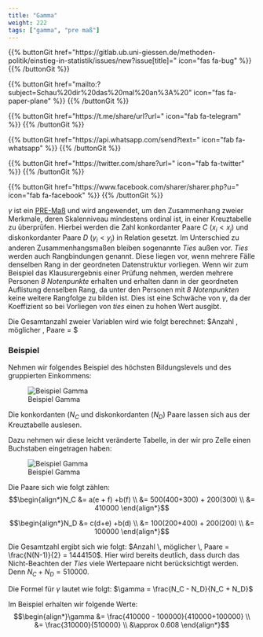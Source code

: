 ```yaml
---
title: "Gamma"
weight: 222
tags: ["gamma", "pre maß"]
---
```


{{% buttonGit href=\"https\:\/\/gitlab.ub.uni-giessen.de\/methoden-politik\/einstieg-in-statistik\/issues\/new?issue[title]=\" icon=\"fas fa-bug\" %}} {{% /buttonGit %}} 

{{% buttonGit href=\"mailto\:?subject=Schau\%20dir\%20das\%20mal\%20an\%3A\%20\" icon=\"fas fa-paper-plane\" %}} {{% /buttonGit %}}

{{% buttonGit href=\"https\:\/\/t.me\/share\/url?url=\" icon=\"fab fa-telegram\" %}} {{% /buttonGit %}}

{{% buttonGit href=\"https\:\/\/api.whatsapp.com\/send?text=\" icon=\"fab fa-whatsapp\" %}} {{% /buttonGit %}}

{{% buttonGit href=\"https\:\/\/twitter.com\/share?url=\" icon=\"fab fa-twitter\" %}} {{% /buttonGit %}}

{{% buttonGit href=\"https\:\/\/www.facebook.com\/sharer\/sharer.php?u=\" icon=\"fab fa-facebook\" %}} {{% /buttonGit %}}

$\gamma$ ist ein [PRE-Maß](../../../glossar/premass/index.html) und wird angewendet, um den Zusammenhang zweier Merkmale, deren Skalenniveau mindestens ordinal ist, in einer Kreuztabelle zu überprüfen. Hierbei werden die Zahl konkordanter Paare $C$ ($x_i < x_j$) und diskonkordanter Paare $D$ ($y_i < y_j$) in Relation gesetzt. Im Unterschied zu anderen Zusammenhangsmaßen bleiben sogenannte *Ties* außen vor. *Ties* werden auch Rangbindungen genannt. Diese liegen vor, wenn mehrere Fälle denselben Rang in der geordneten Datenstruktur vorliegen. Wenn wir zum Beispiel das Klausurergebnis einer Prüfung nehmen, werden mehrere Personen *8 Notenpunkte* erhalten und erhalten dann in der geordneten Auflistung denselben Rang, da unter den Personen mit *8 Notenpunkten* keine weitere Rangfolge zu bilden ist. Dies ist eine Schwäche von $\gamma$, da der Koeffizient so bei Vorliegen von *ties* einen zu hohen Wert ausgibt.

Die Gesamtanzahl zweier Variablen wird wie folgt berechnet: $Anzahl \, möglicher \, Paare = \frac{N(N-1)}{2} $

### Beispiel
Nehmen wir folgendes Beispiel des höchsten Bildungslevels und des gruppierten Einkommens:

![Beispiel Gamma](../images/gamma-tabelle1.png)

Die konkordanten ($N_C$ und diskonkordanten ($N_D$) Paare lassen sich aus der Kreuztabelle auslesen.

Dazu nehmen wir diese leicht veränderte Tabelle, in der wir pro Zelle einen Buchstaben eingetragen haben:

![Beispiel Gamma](../images/gamma-tabelle2.png)

Die Paare sich wie folgt zählen: 
$$\begin{align*}N_C &= a(e + f) +b(f) \\ &= 500(400+300) + 200(300) \\ &= 410000 \end{align*}$$

$$\begin{align*}N_D &= c(d+e) +b(d) \\ &= 100(200+400) + 200(200) \\ &= 100000 \end{align*}$$

Die Gesamtzahl ergibt sich wie folgt: $Anzahl \, möglicher \, Paare = \frac{N(N-1)}{2} = 1444150$.
Hier wird bereits deutlich, dass durch das Nicht-Beachten der *Ties* viele Wertepaare nicht berücksichtigt werden. Denn $N_C + N_D = 510000$.

Die Formel für $\gamma$ lautet wie folgt:
$\gamma = \frac{N_C - N_D}{N_C + N_D}$

Im Beispiel erhalten wir folgende Werte:
$$\begin{align*}\gamma &= \frac{410000 - 100000}{410000+100000} \\ &= \frac{310000}{510000} \\ &\approx 0.608 \end{align*}$$
